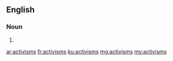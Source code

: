 ==English==

===Noun===
{{head|en|noun plural form}}

# {{plural of|activism|lang=en}}

[[ar:activisms]]
[[fr:activisms]]
[[ku:activisms]]
[[mg:activisms]]
[[my:activisms]]